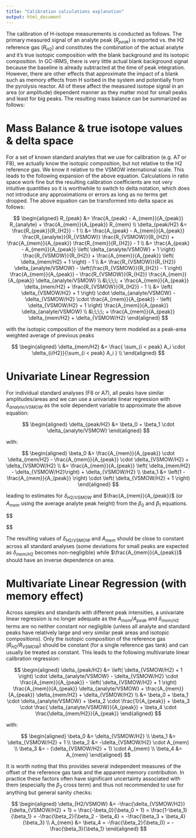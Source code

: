 ```yaml
---
title: "Calibration calculations explanation"
output: html_document
---
```


The calibration of H-isotope measurements is conducted as follows. The primary measured signal of an analyte peak ($R_{peak}$) is reported vs. the H2 reference gas ($R_{H2}$) and constitutes the combination of the actual analyte and it's true isotopic composition with the blank background and its isotopic composition. In GC-IRMS, there is very little actual blank background signal because the baseline is already subtracted at the time of peak integration. However, there are other effects that approximate the impact of a blank such as memory effects from H sorbed in the system and potentially from the pyrolysis reactor. All of these affect the measured isotope signal in an area (or amplitude) dependent manner as they matter most for small peaks and least for big peaks. The resulting mass balance can be summarized as follows:

# Mass Balance & true isotope values & delta space

For a set of known standard analytes that we use for calibration (e.g. A7 or F8), we actually know the isotopic composition, but not relative to the H2 reference gas. We know it relative to the VSMOW international scale. This leads to the following expansion of the above equation. Calculations in ratio space work fine but the resulting calibration coefficients are not very intuitive quantities so it is worthwhile to switch to delta notation, which does not introduce any approximations or errors as long as no terms get dropped. The above equation can be transformed into delta space as follows: 

$$
\begin{aligned}
R_{peak} &= \frac{A_{peak} - A_{mem}}{A_{peak}} R_{analyte} + \frac{A_{mem}}{A_{peak}} R_{mem} \\
\delta_{peak/H2} &= \frac{R_{peak}}{R_{H2}} - 1 \\
  &= \frac{A_{peak} - A_{mem}}{A_{peak}} \frac{R_{analyte}}{R_{VSMOW}} \frac{R_{VSMOW}}{R_{H2}} + \frac{A_{mem}}{A_{peak}} \frac{R_{mem}}{R_{H2}} - 1 \\
  &= \frac{A_{peak} - A_{mem}}{A_{peak}} \left( \delta_{analyte/VSMOW} + 1 \right) \frac{R_{VSMOW}}{R_{H2}} + \frac{A_{mem}}{A_{peak}} \left( \delta_{mem/H2} + 1 \right) - 1  \\
  &= \frac{R_{VSMOW}}{R_{H2}} \delta_{analyte/VSMOW} 
  - \left(\frac{R_{VSMOW}}{R_{H2}} - 1 \right) \frac{A_{mem}}{A_{peak}} 
  - \frac{R_{VSMOW}}{R_{H2}} \frac{A_{mem}}{A_{peak}} \delta_{analyte/VSMOW} \\  
  &\;\;\;\; + \frac{A_{mem}}{A_{peak}} \delta_{mem/H2}  + \frac{R_{VSMOW}}{R_{H2}} - 1 \\
  &= \left( \delta_{VSMOW/H2} + 1 \right) \cdot \delta_{analyte/VSMOW} 
  - \delta_{VSMOW/H2} \cdot \frac{A_{mem}}{A_{peak}} 
  -  \left( \delta_{VSMOW/H2} + 1 \right) \frac{A_{mem}}{A_{peak}} \delta_{analyte/VSMOW} \\ 
  &\;\;\;\; + \frac{A_{mem}}{A_{peak}} \delta_{mem/H2}  + \delta_{VSMOW/H2} 
\end{aligned}
$$

with the isotopic composition of the memory term modeled as a peak-area weighted average of previous peaks

$$
\begin{aligned}
\delta_{mem/H2} &= \frac{ \sum_{i < peak} A_i \cdot \delta_{i/H2}}{\sum_{i < peak} A_i } \\
\end{aligned}
$$


# Univariate Linear Regression

For individual standard analyses (F8 or A7), all peaks have similar amplitudes/areas and we can use a univariate linear regression with $\delta_{analyte/VSMOW}$ as the sole dependent variable to approximate the above equation:

$$
\begin{aligned}
\delta_{peak/H2} &= \beta_0 + \beta_1 \cdot \delta_{analyte/VSMOW}
\end{aligned}
$$

with: 

$$
\begin{aligned}
\beta_0 &= 
  \frac{A_{mem}}{A_{peak}}  \cdot \delta_{mem/H2} - \frac{A_{mem}}{A_{peak}}  \cdot \delta_{VSMOW/H2} + \delta_{VSMOW/H2} \\
  &=  \frac{A_{mem}}{A_{peak}} \left( \delta_{mem/H2} - \delta_{VSMOW/H2}\right) + \delta_{VSMOW/H2} \\
\beta_1 &= \left(1 - \frac{A_{mem}}{A_{peak}} \right) \cdot \left( \delta_{VSMOW/H2} + 1 \right)
\end{aligned}
$$

leading to estimates for $\delta_{H2/VSMOW}$ and $\frac{A_{mem}}{A_{peak}}$ (or $A_{mem}$ using the average analyte peak height) from the $\beta_0$ and $\beta_1$ equations.

$$
\begin{aligned}

\delta_{H2/VSMOW} &= -\frac{\delta_{VSMOW/H2}}{\delta_{VSMOW/H2} + 1} = 
  \frac{ (1 - \beta_1) \cdot \delta_{mem/H2} - \beta_0}{(1 + \delta_{mem/H2} ) \cdot \beta_1} 
  \approx \frac{-\beta_0}{\beta_1} \\

\frac{A_{mem}}{A_{peak}} &= \frac{1 + \beta_0 - \beta_1}{1 + \delta_{mem/H2}} \approx 1 + \beta_0 - \beta_1 \\
& \rightarrow A_{mem} = \overline{A_{peak}} \cdot \left(1 + \beta_0 - \beta_1 \right)
\end{aligned}
$$

The resulting values of $\delta_{H2/VSMOW}$ and $A_{mem}$ should be close to constant across all standard analyses (some deviations for small peaks are expected as $\delta_{mem/H2}$ becomes non-negligible) while $\frac{A_{mem}}{A_{peak}}$ should have an inverse dependence on area.


# Multivariate Linear Regression (with memory effect)

Across samples and standards with different peak intensities, a univariate linear regression is no longer adequate as the $A_{mem}/A_{peak}$ and $\delta_{mem/H2}$ terms are no neither constant nor negligible (unless all analyte and standard peaks have relatively large and very similar peak areas and isotopic compositions). Only the isotopic composition of the reference gas ($R_{H2} / R_{VSMOW}$) should be constant (for a single reference gas tank) and can usually be treated as constant. This leads to the following multivariate linear calibration regression:

$$
\begin{aligned}
\delta_{peak/H2} &= 
  \left( \delta_{VSMOW/H2} + 1 \right) \cdot \delta_{analyte/VSMOW} 
  - \delta_{VSMOW/H2} \cdot \frac{A_{mem}}{A_{peak}} 
  -  \left( \delta_{VSMOW/H2} + 1 \right) \frac{A_{mem}}{A_{peak}} \delta_{analyte/VSMOW}  
  + \frac{A_{mem}}{A_{peak}} \delta_{mem/H2}  + \delta_{VSMOW/H2} \\
  &= \beta_0 + \beta_1 \cdot \delta_{analyte/VSMOW} + \beta_2 \cdot \frac{1}{A_{peak}} + \beta_3 \cdot \frac{  \delta_{analyte/VSMOW}}{A_{peak}} + \beta_4 \cdot \frac{\delta_{mem/H2}}{A_{peak}}
\end{aligned}
$$

with: 

$$
\begin{aligned}
\beta_0 &= \delta_{VSMOW/H2} \\
\beta_1 &= \delta_{VSMOW/H2} + 1  \\
\beta_2 &= -\delta_{VSMOW/H2} \cdot A_{mem} \\
\beta_3 &= - (\delta_{VSMOW/H2} + 1) \cdot A_{mem} \\
\beta_4 &= A_{mem}
\end{aligned}
$$

It is worth noting that this provides several independent measures of the offset of the reference gas tank and the apparent memory contribution. In practice these factors often have significant uncertainty associated with them (especially the $\beta_3$ cross term) and thus not recommended to use for anything but general sanity checks:

$$
\begin{aligned}
\delta_{H2/VSMOW} &= -\frac{\delta_{VSMOW/H2}}{\delta_{VSMOW/H2} + 1} = \frac{-\beta_0}{\beta_0 + 1} =  \frac{1-\beta_1}{\beta_1} = -\frac{\beta_2}{\beta_2 - \beta_4} = -\frac{\beta_3 + \beta_4}{\beta_3} \\
A_{mem} &= \beta_4 = -\frac{\beta_2}{\beta_0} = - \frac{\beta_3}{\beta_1}
\end{aligned}
$$


